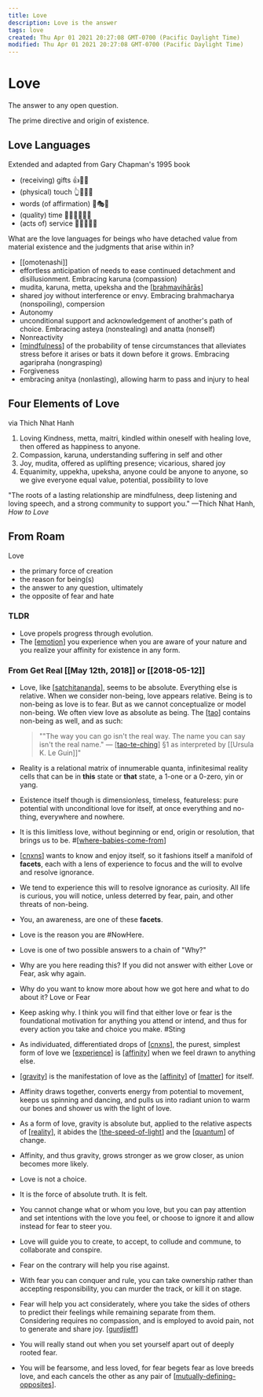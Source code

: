 ```yaml
---
title: Love
description: Love is the answer
tags: love
created: Thu Apr 01 2021 20:27:08 GMT-0700 (Pacific Daylight Time)
modified: Thu Apr 01 2021 20:27:08 GMT-0700 (Pacific Daylight Time)
---
```


# Love

The answer to any open question.

The prime directive and origin of existence.

## Love Languages

Extended and adapted from Gary Chapman's 1995 book

- (receiving) gifts 👍🎂🎁
- (physical) touch 👆💆💆‍♂️
- words (of affirmation) 🖕🎭🥰
- (quality) time 💍👯👨‍👩‍👧‍👦
- (acts of) service 🤙👷‍♀️👨‍🍳

What are the love languages for beings who have detached value from material existence and the judgments that arise within in?

- [[omotenashi]]
- effortless anticipation of needs to ease continued detachment and disillusionment. Embracing karuna (compassion)
- mudita, karuna, metta, upeksha and the [[brahmavihārās]]
- shared joy without interference or envy. Embracing brahmacharya (nonspoiling), compersion
- Autonomy
- unconditional support and acknowledgement of another's path of choice. Embracing asteya (nonstealing) and anatta (nonself)
- Nonreactivity
- [[mindfulness]] of the probability of tense circumstances that alleviates stress before it arises or bats it down before it grows. Embracing agaripraha (nongrasping)
- Forgiveness
- embracing anitya (nonlasting), allowing harm to pass and injury to heal

## Four Elements of Love

via Thich Nhat Hanh

1. Loving Kindness, metta, maitri, kindled within oneself with healing love, then offered as happiness to anyone.
2. Compassion, karuna, understanding suffering in self and other
3. Joy, mudita, offered as uplifting presence; vicarious, shared joy
4. Equanimity, uppekha, upeksha, anyone could be anyone to anyone, so we give everyone equal value, potential, possibility to love

"The roots of a lasting relationship are mindfulness, deep listening and loving speech, and a strong community to support you."
—Thich Nhat Hanh, _How to Love_

## From Roam

Love

- the primary force of creation
- the reason for being(s)
- the answer to any question, ultimately
- the opposite of fear and hate

### TLDR

- Love propels progress through evolution.
- The [[emotion]] you experience when you are aware of your nature and you realize your affinity for existence in any form.

### From Get Real [[May 12th, 2018]] or [[2018-05-12]]

- Love, like [[satchitananda]], seems to be absolute. Everything else is relative. When we consider non-being, love appears relative. Being is to non-being as love is to fear. But as we cannot conceptualize or model non-being. We often view love as absolute as being. The [[tao]] contains non-being as well, and as such:

  > ""The way you can go
  > isn't the real way.
  > The name you can say
  > isn't the real name."
  > — [[tao-te-ching]] §1
  > as interpreted by [[Ursula K. Le Guin]]"

- Reality is a relational matrix of innumerable quanta, infinitesimal reality cells that can be in **this** state or **that** state, a 1-one or a 0-zero, yin or yang.
- Existence itself though is dimensionless, timeless, featureless: pure potential with unconditional love for itself, at once everything and no-thing, everywhere and nowhere.
- It is this limitless love, without beginning or end, origin or resolution, that brings us to be. #[[where-babies-come-from]]
- [[cnxns]] wants to know and enjoy itself, so it fashions itself a manifold of **facets**, each with a lens of experience to focus and the will to evolve and resolve ignorance.
- We tend to experience this will to resolve ignorance as curiosity. All life is curious, you will notice, unless deterred by fear, pain, and other threats of non-being.
- You, an awareness, are one of these **facets**.
- Love is the reason you are #NowHere.
- Love is one of two possible answers to a chain of "Why?"
- Why are you here reading this? If you did not answer with either Love or Fear, ask why again.
- Why do you want to know more about how we got here and what to do about it? Love or Fear
- Keep asking why. I think you will find that either love or fear is the foundational motivation for anything you attend or intend, and thus for every action you take and choice you make. #Sting
- As individuated, differentiated drops of [[cnxns]], the purest, simplest form of love we [[experience]] is [[affinity]] when we feel drawn to anything else.
- [[gravity]] is the manifestation of love as the [[affinity]] of [[matter]] for itself.
- Affinity draws together, converts energy from potential to movement, keeps us spinning and dancing, and pulls us into radiant union to warm our bones and shower us with the light of love.
- As a form of love, gravity is absolute but, applied to the relative aspects of [[reality]], it abides the [[the-speed-of-light]] and the [[quantum]] of change.
- Affinity, and thus gravity, grows stronger as we grow closer, as union becomes more likely.
- Love is not a choice.
- It is the force of absolute truth. It is felt.
- You cannot change what or whom you love, but you can pay attention and set intentions with the love you feel, or choose to ignore it and allow instead for fear to steer you.
- Love will guide you to create, to accept, to collude and commune, to collaborate and conspire.
- Fear on the contrary will help you rise against.
- With fear you can conquer and rule, you can take ownership rather than accepting responsibility, you can murder the track, or kill it on stage.
- Fear will help you act considerately, where you take the sides of others to predict their feelings while remaining separate from them. Considering requires no compassion, and is employed to avoid pain, not to generate and share joy. [[gurdjieff]]
- You will really stand out when you set yourself apart out of deeply rooted fear.
- You will be fearsome, and less loved, for fear begets fear as love breeds love, and each cancels the other as any pair of [[mutually-defining-opposites]].

[//begin]: # 'Autogenerated link references for markdown compatibility'
[brahmavihārās]: ../forget/brahmavihārās 'Brahmavihārās'
[mindfulness]: mindfulness 'mindfulness'
[emotion]: emotion 'Emotion'
[satchitananda]: satchitananda 'Satchitananda'
[tao]: tao 'Tao'
[tao-te-ching]: ../remember/tao-te-ching 'Tao Te Ching'
[where-babies-come-from]: where-babies-come-from 'Where Babies Come From'
[cnxns]: cnxns 'CNXNS'
[cnxns]: cnxns 'CNXNS'
[experience]: experience 'experience'
[affinity]: affinity 'Affinity'
[gravity]: gravity 'gravity'
[affinity]: affinity 'Affinity'
[matter]: matter 'Matter'
[reality]: reality 'Reality'
[the-speed-of-light]: the-speed-of-light 'The Speed of Light'
[quantum]: quantum 'quantum'
[gurdjieff]: gurdjieff 'G.I. Gurdjieff'
[mutually-defining-opposites]: mutually-defining-opposites 'Mutually Defining Opposites'
[//end]: # 'Autogenerated link references'
